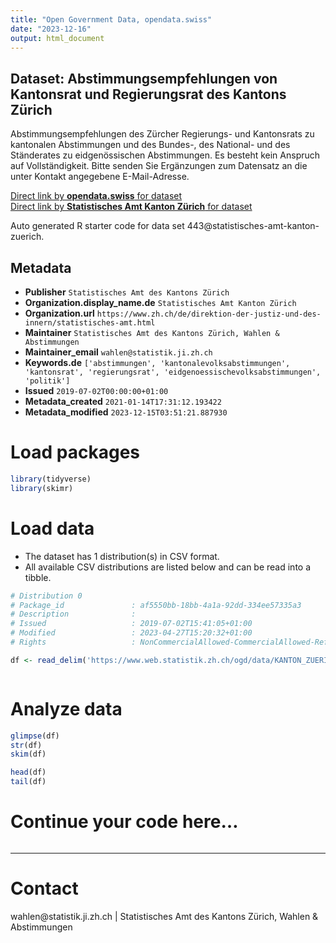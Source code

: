 ```yaml
---
title: "Open Government Data, opendata.swiss"
date: "2023-12-16"
output: html_document
---
```


## Dataset: Abstimmungsempfehlungen von Kantonsrat und Regierungsrat des Kantons Zürich

Abstimmungsempfehlungen des Zürcher Regierungs- und Kantonsrats zu kantonalen Abstimmungen und des Bundes-, des National- und des Ständerates zu eidgenössischen Abstimmungen. Es besteht kein Anspruch auf Vollständigkeit. Bitte senden Sie Ergänzungen zum Datensatz an die unter Kontakt angegebene E-Mail-Adresse.

[Direct link by **opendata.swiss** for dataset](https://opendata.swiss/de/dataset/abstimmungsempfehlungen-von-kantonsrat-und-regierungsrat-des-kantons-zurich)<br>
[Direct link by **Statistisches Amt Kanton Zürich** for dataset](https://www.zh.ch/de/politik-staat/wahlen-abstimmungen/abstimmungen.html)

Auto generated R starter code for data set 443@statistisches-amt-kanton-zuerich.

## Metadata

- **Publisher** `Statistisches Amt des Kantons Zürich`
- **Organization.display_name.de** `Statistisches Amt Kanton Zürich`
- **Organization.url** `https://www.zh.ch/de/direktion-der-justiz-und-des-innern/statistisches-amt.html`
- **Maintainer** `Statistisches Amt des Kantons Zürich, Wahlen & Abstimmungen`
- **Maintainer_email** `wahlen@statistik.ji.zh.ch`
- **Keywords.de** `['abstimmungen', 'kantonalevolksabstimmungen', 'kantonsrat', 'regierungsrat', 'eidgenoessischevolksabstimmungen', 'politik']`
- **Issued** `2019-07-02T00:00:00+01:00`
- **Metadata_created** `2021-01-14T17:31:12.193422`
- **Metadata_modified** `2023-12-15T03:51:21.887930`


# Load packages

```r

library(tidyverse)
library(skimr)

```

# Load data

-   The dataset has 1 distribution(s) in CSV format.
-   All available CSV distributions are listed below and can be read into a tibble.

```r

# Distribution 0
# Package_id               : af5550bb-18bb-4a1a-92dd-334ee57335a3
# Description              : 
# Issued                   : 2019-07-02T15:41:05+01:00
# Modified                 : 2023-04-27T15:20:32+01:00
# Rights                   : NonCommercialAllowed-CommercialAllowed-ReferenceRequired

df <- read_delim('https://www.web.statistik.zh.ch/ogd/data/KANTON_ZUERICH_abstimmungsempfehlungen.csv')



```

# Analyze data

```r

glimpse(df)
str(df)
skim(df)

head(df)
tail(df)

```

# Continue your code here...

```r

```

------------------------------------------------------------------------

# Contact

wahlen@statistik.ji.zh.ch | Statistisches Amt des Kantons Zürich, Wahlen & Abstimmungen
